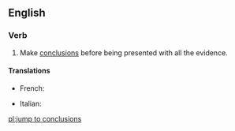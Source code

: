 ==English==

===Verb===
{{head|en|verb|head=[[jump]] [[to]] [[conclusions]]}}

# {{label|en|idiomatic}} Make [[conclusion]]s before being presented with all the evidence.

====Translations====
{{trans-top|make conclusions before being presented with all the evidence}}
* French: {{t|fr|sauter aux conclusions}}
{{trans-mid}}
* Italian: {{t|it|saltare alle conclusioni}}
{{trans-bottom}}

[[pl:jump to conclusions]]